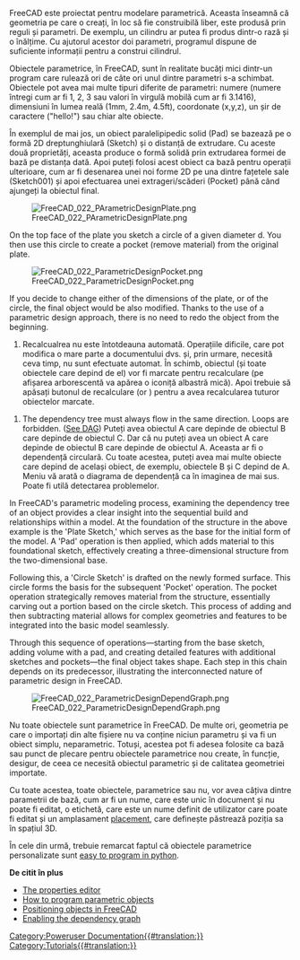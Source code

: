 <languages/>

<div class="mw-translate-fuzzy">
{{Docnav/ro
|[[Manual:The FreeCAD document/ro|The FreeCAD document]]
|[[Manual:Import and export to other filetypes/ro|Import and export to other file types]]
|[[Manual:Introduction/ro|Manual start]]
|IconC = Crystal Clear manual.png}}
</div>

{{Manual:TOC}}

<div class="mw-translate-fuzzy">
FreeCAD este proiectat pentru modelare parametrică. Aceasta înseamnă că geometria pe care o creați, în loc să fie construibilă liber, este produsă prin reguli și parametri. De exemplu, un cilindru ar putea fi produs dintr-o rază și o înălțime. Cu ajutorul acestor doi parametri, programul dispune de suficiente informații pentru a construi cilindrul.
</div>

<div class="mw-translate-fuzzy">
Obiectele parametrice, în FreeCAD, sunt în realitate bucăți mici dintr-un program care rulează ori de câte ori unul dintre parametri s-a schimbat. Obiectele pot avea mai multe tipuri diferite de parametri: numere (numere întregi cum ar fi 1, 2, 3 sau valori în virgulă mobilă cum ar fi 3.1416), dimensiuni în lumea reală (1mm, 2.4m, 4.5ft), coordonate (x,y,z), un șir de caractere ("hello!") sau chiar alte obiecte.
</div>

<div class="mw-translate-fuzzy">
În exemplul de mai jos, un obiect paralelipipedic solid (Pad) se bazează pe o formă 2D dreptunghiulară (Sketch) și  o distanță de extrudare. Cu aceste două proprietăți, aceasta produce o formă solidă prin extrudarea formei de bază pe distanța dată. Apoi puteți folosi acest obiect ca bază pentru operații ulterioare, cum ar fi desenarea unei noi forme 2D pe una dintre fațetele sale (Sketch001) și apoi efectuarea unei extrageri/scăderi (Pocket) până când ajungeți la obiectul final.
</div>

[[Image:FreeCAD_022_PArametricDesignPlate.png]]

On the top face of the plate you sketch a circle of a given diameter d. You then use this circle to create a pocket (remove material) from the original plate.

[[Image:FreeCAD_022_ParametricDesignPocket.png]]

If you decide to change either of the dimensions of the plate, or of the circle, the final object would be also modified. Thanks to the use of a parametric design approach, there is no need to redo the object from the beginning.

<div class="mw-translate-fuzzy">
# Recalcualrea nu este întotdeauna automată. Operațiile dificile, care pot modifica o mare parte a documentului dvs. și, prin urmare, necesită ceva timp, nu sunt efectuate automat. În schimb, obiectul (și toate obiectele care depind de el) vor fi marcate pentru recalculare (pe afișarea arborescentă va apărea o iconiță albastră mică). Apoi trebuie să apăsați butonul de recalculare (or {{MenuCommand|Edit->Refresh}}) pentru a avea recalcularea tuturor obiectelor marcate.

# The dependency tree must always flow in the same direction. Loops are forbidden. ([[Glossary#Directed_Acyclic_Graph|See DAG]]) Puteți avea obiectul A care depinde de obiectul B care depinde de obiectul C. Dar că nu puteți avea un obiect A care depinde de obiectul B care depinde de obiectul A. Aceasta ar fi o dependență circulară. Cu toate acestea, puteți avea mai multe obiecte care depind de același obiect, de exemplu, obiectele B și C depind de A. Meniu{{MenuCommand|Tools -> Dependency graph}} vă arată o diagrama de dependență ca în imaginea de mai sus. Poate fi utilă detectarea problemelor.
</div>

In FreeCAD's parametric modeling process, examining the dependency tree of an object provides a clear insight into the sequential build and relationships within a model. At the foundation of the structure in the above example is the 'Plate Sketch,' which serves as the base for the initial form of the model. A 'Pad' operation is then applied, which adds material to this foundational sketch, effectively creating a three-dimensional structure from the two-dimensional base.

Following this, a 'Circle Sketch' is drafted on the newly formed surface. This circle forms the basis for the subsequent 'Pocket' operation. The pocket operation strategically removes material from the structure, essentially carving out a portion based on the circle sketch. This process of adding and then subtracting material allows for complex geometries and features to be integrated into the basic model seamlessly.

Through this sequence of operations—starting from the base sketch, adding volume with a pad, and creating detailed features with additional sketches and pockets—the final object takes shape. Each step in this chain depends on its predecessor, illustrating the interconnected nature of parametric design in FreeCAD.

[[Image:FreeCAD_022_ParametricDesignDependGraph.png]]

<div class="mw-translate-fuzzy">
Nu toate obiectele sunt parametrice în FreeCAD. De multe ori, geometria pe care o importați din alte fișiere nu va conține niciun parametru și va fi un obiect simplu, neparametric. Totuși, acestea pot fi adesea folosite ca bază sau punct de plecare pentru obiectele parametrice nou create, în funcție, desigur, de ceea ce necesită obiectul parametric și de calitatea geometriei importate.
</div>

Cu toate acestea, toate obiectele, parametrice sau nu, vor avea câțiva dintre parametrii de bază, cum ar fi un nume, care este unic în document și nu poate fi editat, o etichetă, care este un nume definit de utilizator care poate fi editat și un amplasament [[placement]], care definește păstrează poziția sa în spațiul 3D.

<div class="mw-translate-fuzzy">
În cele din urmă, trebuie remarcat faptul că obiectele parametrice personalizate sunt [[Scripted objects|easy to program in python]].
</div>

'''De citit în plus'''

<div class="mw-translate-fuzzy">
* [[Property_editor|The properties editor]]
* [[Scripted_objects|How to program parametric objects]]
* [[Placement|Positioning objects in FreeCAD]]
* [[Std_DependencyGraph|Enabling the dependency graph]]
</div>


<div class="mw-translate-fuzzy">
{{Docnav/ro
|[[Manual:The FreeCAD document/ro|The FreeCAD document]]
|[[Manual:Import and export to other filetypes/ro|Import and export to other file types]]
|[[Manual:Introduction/ro|Manual start]]
|IconC = Crystal Clear manual.png}}
</div>

[[Category:Poweruser Documentation{{#translation:}}]]
[[Category:Tutorials{{#translation:}}]]